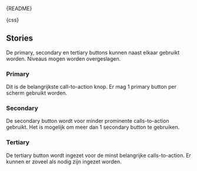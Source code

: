 
<Meta of={ButtonStories} />

<Markdown>{README}</Markdown>

<Markdown>{css}</Markdown>

<Primary />

<Controls />

## Stories

De primary, secondary en tertiary buttons kunnen naast elkaar gebruikt worden. Niveaus mogen worden overgeslagen.

### Primary

Dit is de belangrijkste call-to-action knop. Er mag 1 primary button per scherm gebruikt worden.

<Canvas of={ButtonStories.Primary} />

### Secondary

De secondary button wordt voor minder prominente calls-to-action gebruikt. Het is mogelijk om meer dan 1 secondary button te gebruiken.

<Canvas of={ButtonStories.Secondary} />

### Tertiary

De tertiary button wordt ingezet voor de minst belangrijke calls-to-action. Er kunnen er zoveel als nodig zijn ingezet worden.

<Canvas of={ButtonStories.Tertiary} />
